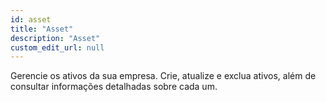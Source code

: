 ```yaml
---
id: asset
title: "Asset"
description: "Asset"
custom_edit_url: null
---
```




Gerencie os ativos da sua empresa. Crie, atualize e exclua ativos, além de consultar informações detalhadas sobre cada um.


